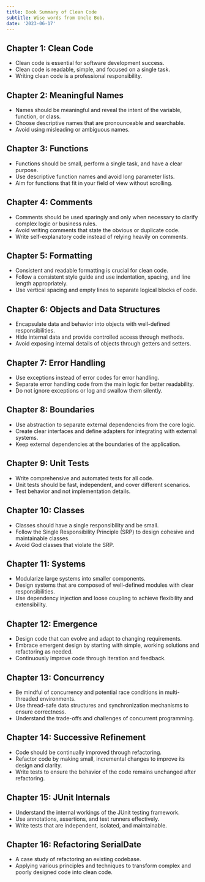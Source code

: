 ```yaml
---
title: Book Summary of Clean Code
subtitle: Wise words from Uncle Bob.
date: '2023-06-17'
---
```


## Chapter 1: Clean Code

-   Clean code is essential for software development success.
-   Clean code is readable, simple, and focused on a single task.
-   Writing clean code is a professional responsibility.

## Chapter 2: Meaningful Names

-   Names should be meaningful and reveal the intent of the variable, function, or class.
-   Choose descriptive names that are pronounceable and searchable.
-   Avoid using misleading or ambiguous names.

## Chapter 3: Functions

-   Functions should be small, perform a single task, and have a clear purpose.
-   Use descriptive function names and avoid long parameter lists.
-   Aim for functions that fit in your field of view without scrolling.

## Chapter 4: Comments

-   Comments should be used sparingly and only when necessary to clarify complex logic or business rules.
-   Avoid writing comments that state the obvious or duplicate code.
-   Write self-explanatory code instead of relying heavily on comments.

## Chapter 5: Formatting

-   Consistent and readable formatting is crucial for clean code.
-   Follow a consistent style guide and use indentation, spacing, and line length appropriately.
-   Use vertical spacing and empty lines to separate logical blocks of code.

## Chapter 6: Objects and Data Structures

-   Encapsulate data and behavior into objects with well-defined responsibilities.
-   Hide internal data and provide controlled access through methods.
-   Avoid exposing internal details of objects through getters and setters.

## Chapter 7: Error Handling

-   Use exceptions instead of error codes for error handling.
-   Separate error handling code from the main logic for better readability.
-   Do not ignore exceptions or log and swallow them silently.

## Chapter 8: Boundaries

-   Use abstraction to separate external dependencies from the core logic.
-   Create clear interfaces and define adapters for integrating with external systems.
-   Keep external dependencies at the boundaries of the application.

## Chapter 9: Unit Tests

-   Write comprehensive and automated tests for all code.
-   Unit tests should be fast, independent, and cover different scenarios.
-   Test behavior and not implementation details.

## Chapter 10: Classes

-   Classes should have a single responsibility and be small.
-   Follow the Single Responsibility Principle (SRP) to design cohesive and maintainable classes.
-   Avoid God classes that violate the SRP.

## Chapter 11: Systems

-   Modularize large systems into smaller components.
-   Design systems that are composed of well-defined modules with clear responsibilities.
-   Use dependency injection and loose coupling to achieve flexibility and extensibility.

## Chapter 12: Emergence

-   Design code that can evolve and adapt to changing requirements.
-   Embrace emergent design by starting with simple, working solutions and refactoring as needed.
-   Continuously improve code through iteration and feedback.

## Chapter 13: Concurrency

-   Be mindful of concurrency and potential race conditions in multi-threaded environments.
-   Use thread-safe data structures and synchronization mechanisms to ensure correctness.
-   Understand the trade-offs and challenges of concurrent programming.

## Chapter 14: Successive Refinement

-   Code should be continually improved through refactoring.
-   Refactor code by making small, incremental changes to improve its design and clarity.
-   Write tests to ensure the behavior of the code remains unchanged after refactoring.

## Chapter 15: JUnit Internals

-   Understand the internal workings of the JUnit testing framework.
-   Use annotations, assertions, and test runners effectively.
-   Write tests that are independent, isolated, and maintainable.

## Chapter 16: Refactoring SerialDate

-   A case study of refactoring an existing codebase.
-   Applying various principles and techniques to transform complex and poorly designed code into clean code.
